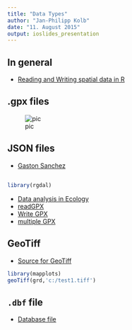```yaml
---
title: "Data Types"
author: "Jan-Philipp Kolb"
date: "11. August 2015"
output: ioslides_presentation
---
```


## In general

- [Reading and Writing spatial data in R](http://geostat-course.org/system/files/geostat13_in%2526outAM.pdf)

## .gpx files

![pic](http://img.expertgps.com/images/gpx256.png)


## JSON files

- [Gaston Sanchez](http://gastonsanchez.com/work/webdata/getting_web_data_r5_json_data.pdf)

## 

```r
library(rgdal)
```

- [Data analysis in Ecology](https://cran.r-project.org/web/packages/pgirmess/pgirmess.pdf)
- [readGPX](http://plotkml.r-forge.r-project.org/readGPX.html)
- [Write GPX](http://www.inside-r.org/packages/cran/pgirmess/docs/writeGPX)
- [multiple GPX](http://gis.stackexchange.com/questions/11221/how-to-read-multiple-gpx-files-in-r)


## GeoTiff

- [Source for GeoTiff](http://earthobservatory.nasa.gov/Features/NightLights/page3.php)

```r
library(mapplots)
geoTiff(grd,'c:/test1.tiff')
```



## `.dbf` file

- [Database file](http://whatis.techtarget.com/fileformat/DBF-dBASE-file)

